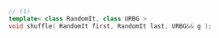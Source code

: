 ```cpp
// (1)
template< class RandomIt, class URBG >
void shuffle( RandomIt first, RandomIt last, URBG&& g );
```
